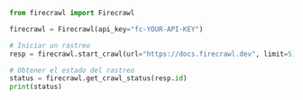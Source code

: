 ```python Python
from firecrawl import Firecrawl

firecrawl = Firecrawl(api_key="fc-YOUR-API-KEY")

# Iniciar un rastreo
resp = firecrawl.start_crawl(url="https://docs.firecrawl.dev", limit=5)

# Obtener el estado del rastreo
status = firecrawl.get_crawl_status(resp.id)
print(status)
```
